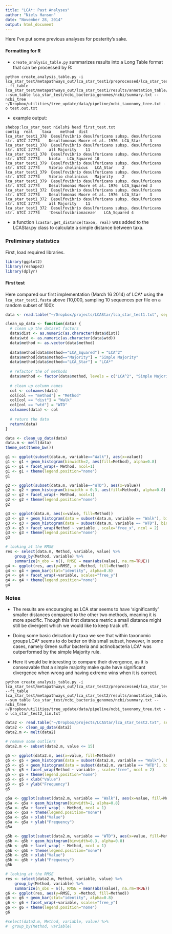 ```yaml
---
title: "LCA*: Past Analyses"
author: "Niels Hanson"
date: "November 28, 2014"
output: html_document
---
```


Here I've put some previous analyses for posterity's sake.

#### Formatting for R

* `create_analysis_table.py` summarizes results into a Long Table format that can be processed by R:

```
python create_analysis_table.py -i lca_star_test/metapathways_out/lca_star_test1/preprocessed/lca_star_test1.mapping.txt --ft_table lca_star_test/metapathways_out/lca_star_test1/results/annotation_table/functional_and_taxonomic_table.txt --sum_table lca_star_test/ncbi_bacteria_genomes/ncbi/summary.txt --ncbi_tree ~/Dropbox/utilities/tree_update/data/pipeline/ncbi_taxonomy_tree.txt -o test.out.txt
```

* example output:

```
shebop:lca_star_test nielsh$ head first_test.txt 
contig  real	taxa	method	dist
lca_star_test1_378	Desulfovibrio desulfuricans subsp. desulfuricans str. ATCC 27774	Desulfomonas Moore et al. 1976	LCA_Star	3
lca_star_test1_378	Desulfovibrio desulfuricans subsp. desulfuricans str. ATCC 27774	all	Majority	11
lca_star_test1_378	Desulfovibrio desulfuricans subsp. desulfuricans str. ATCC 27774	biota	LCA_Squared	10
lca_star_test1_379	Desulfovibrio desulfuricans subsp. desulfuricans str. ATCC 27774	Vibrio cholinicus	LCA_Star	2
lca_star_test1_379	Desulfovibrio desulfuricans subsp. desulfuricans str. ATCC 27774	Vibrio cholinicus	Majority	2
lca_star_test1_379	Desulfovibrio desulfuricans subsp. desulfuricans str. ATCC 27774	Desulfomonas Moore et al. 1976	LCA_Squared	3
lca_star_test1_372	Desulfovibrio desulfuricans subsp. desulfuricans str. ATCC 27774	Desulfomonas Moore et al. 1976	LCA_Star	3
lca_star_test1_372	Desulfovibrio desulfuricans subsp. desulfuricans str. ATCC 27774	all	Majority	11
lca_star_test1_372	Desulfovibrio desulfuricans subsp. desulfuricans str. ATCC 27774	'Desulfovibrionaceae'	LCA_Squared	4
```

* a function `lcastar.get_distance(taxon, real)` was added to the LCAStar.py class to calculate a simple distance between taxa.

### Preliminary statistics

First, load required libraries. 

```r
library(ggplot2)
library(reshape2)
library(dplyr)
```

#### First test

Here compared our first implementation (March 16 2014) of LCA* using the `lca_star_test1.fasta` above (10,000, sampling 10 sequences per file on a random subset of 100):

```r
data <- read.table("~/Dropbox/projects/LCAStar/lca_star_test1.txt", sep="\t", header=T)

clean_up_data <- function(data) {
  # clean up the dataset factors
  data$dist <- as.numeric(as.character(data$dist))
  data$wtd <- as.numeric(as.character(data$wtd))
  data$method <- as.vector(data$method)
  
  data$method[data$method=="LCA_Squared"] = "LCA^2"
  data$method[data$method=="Majority"] = "Simple Majority"
  data$method[data$method=="LCA_Star"] = "LCA*"
  
  # refactor the of methods
  data$method <- factor(data$method, levels = c("LCA^2", "Simple Majority", "LCA*"))
  
  # clean up column names
  col <- colnames(data)
  col[col == "method"] = "Method"
  col[col == "dist"] = "Walk"
  col[col == "wtd"] = "WTD"
  colnames(data) <- col
  
  # return the data
  return(data)
}

data <- clean_up_data(data)
data.m <- melt(data)
theme_set(theme_bw())
```

```r
g1 <- ggplot(subset(data.m, variable=="Walk"), aes(x=value)) 
g1 <- g1 + geom_histogram(binwidth=2, aes(fill=Method), alpha=0.8) 
g1 <- g1 + facet_wrap(~ Method, ncol=1)
g1 <- g1 + theme(legend.position="none")
g1
```

```r
g2 <- ggplot(subset(data.m, variable=="WTD"), aes(x=value)) 
g2 <- g2 + geom_histogram(binwidth = 0.3, aes(fill=Method), alpha=0.8)
g2 <- g2 + facet_wrap(~ Method, ncol=1)
g2 <- g2 + theme(legend.position="none")
g2
```

```r
g3 <- ggplot(data.m, aes(x=value, fill=Method))
g3 <- g3 + geom_histogram(data = subset(data.m, variable == "Walk"), binwidth=2, alpha=0.8)
g3 <- g3 + geom_histogram(data = subset(data.m, variable == "WTD"), binwidth=0.3, alpha=0.8)
g3 <- g3 + facet_wrap(Method ~ variable , scale="free_x", ncol = 2)
g3 <- g3 + theme(legend.position="none")
g3
```

```r
# looking at the RMSE
res <- select(data.m, Method, variable, value) %>%
    group_by(Method, variable) %>%
    summarize(n_obs = n(), RMSE = mean(abs(value), na.rm=TRUE))
g4 <- ggplot(res, aes(y=RMSE, x =Method, fill=Method)) 
g4 <- g4 + geom_bar(stat="identity", alpha=0.8) 
g4 <- g4 + facet_wrap(~variable, scales="free_y")
g4 <- g4 + theme(legend.position="none")
g4
```

### Notes

* The results are encouraging as LCA star seems to have 'significantly' smaller distances compared to the other two methods, meaning it is more specific. Though this first distance metric a small distance might still be divergent which we would like to keep track off.

* Doing some basic delcation by taxa we see that within taxonomic groups LCA* seems to do better on this small subset, however, in some cases, namely Green sulfur bacteria and actinobacteria LCA* was outperformed by the simple Majority rule. 

* Here it would be interesting to compare their divergence, as it is conseavable that a simple majority make quite have significant divergence when wrong and having extreme wins when it is correct.

```
python create_analysis_table.py -i lca_star_test/metapathways_out/lca_star_test2/preprocessed/lca_star_test2.mapping.txt --ft_table lca_star_test/metapathways_out/lca_star_test2/results/annotation_table/functional_and_taxonomic_table.txt --sum_table lca_star_test/ncbi_bacteria_genomes/ncbi/summary.txt --ncbi_tree ~/Dropbox/utilities/tree_update/data/pipeline/ncbi_taxonomy_tree.txt -o lca_star_test2_lin.txt
```

```r
data2 <- read.table("~/Dropbox/projects/LCAStar/lca_star_test2.txt", sep="\t", quote=c("\"", "\'"), header=T)
data2 <- clean_up_data(data2)
data2.m <- melt(data2)

# remove some outliers
data2.m <- subset(data2.m, value <= 15)
```

```r
g5 <- ggplot(data2.m, aes(x=value, fill=Method))
g5 <- g5 + geom_histogram(data = subset(data2.m, variable == "Walk"), binwidth=2, alpha=0.8)
g5 <- g5 + geom_histogram(data = subset(data2.m, variable == "WTD"), binwidth=0.3, alpha=0.8)
g5 <- g5 + facet_wrap(Method ~ variable , scale="free", ncol = 2)
g5 <- g5 + theme(legend.position="none")
g5 <- g5 + xlab("Value")
g5 <- g5 + ylab("Frequency")
g5

g5a <- ggplot(subset(data2.m, variable == "Walk"), aes(x=value, fill=Method))
g5a <- g5a + geom_histogram(binwidth=2, alpha=0.8)
g5a <- g5a + facet_wrap( ~ Method, ncol = 1)
g5a <- g5a + theme(legend.position="none")
g5a <- g5a + xlab("Value")
g5a <- g5a + ylab("Frequency")
g5a

g5b <- ggplot(subset(data2.m, variable == "WTD"), aes(x=value, fill=Method))
g5b <- g5b + geom_histogram(binwidth=0.3, alpha=0.8)
g5b <- g5b + facet_wrap( ~ Method, ncol = 1)
g5b <- g5b + theme(legend.position="none")
g5b <- g5b + xlab("Value")
g5b <- g5b + ylab("Frequency")
g5b

```

```r
# looking at the RMSE
res <- select(data2.m, Method, variable, value) %>%
    group_by(Method, variable) %>%
    summarize(n_obs = n(), RMSE = mean(abs(value), na.rm=TRUE))
g6 <- ggplot(res, aes(y=RMSE, x =Method, fill=Method)) 
g6 <- g6 + geom_bar(stat="identity", alpha=0.8) 
g6 <- g6 + facet_wrap(~variable, scales="free_y")
g6 <- g6 + theme(legend.position="none")
g6
```

```r
#select(data2.m, Method, variable, value) %>% 
#  group_by(Method, variable)
  
```

